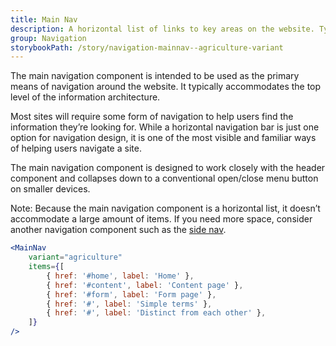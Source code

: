 ```yaml
---
title: Main Nav
description: A horizontal list of links to key areas on the website. Typically placed in the header.
group: Navigation
storybookPath: /story/navigation-mainnav--agriculture-variant
---
```


The main navigation component is intended to be used as the primary means of navigation around the website. It typically accommodates the top level of the information architecture.

Most sites will require some form of navigation to help users find the information they’re looking for. While a horizontal navigation bar is just one option for navigation design, it is one of the most visible and familiar ways of helping users navigate a site.

The main navigation component is designed to work closely with the header component and collapses down to a conventional open/close menu button on smaller devices.

Note: Because the main navigation component is a horizontal list, it doesn’t accommodate a large amount of items. If you need more space, consider another navigation component such as the [side nav](/packages/navigation/side-nav).

```jsx live
<MainNav
	variant="agriculture"
	items={[
		{ href: '#home', label: 'Home' },
		{ href: '#content', label: 'Content page' },
		{ href: '#form', label: 'Form page' },
		{ href: '#', label: 'Simple terms' },
		{ href: '#', label: 'Distinct from each other' },
	]}
/>
```
